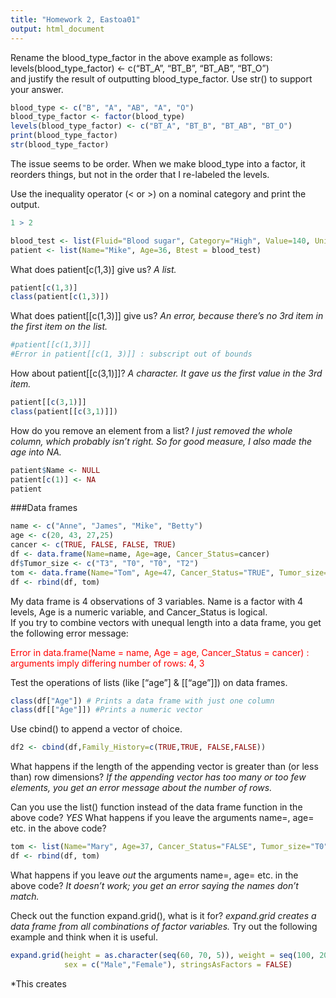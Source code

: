 ```yaml
---
title: "Homework 2, Eastoa01"
output: html_document
---
```


Rename the blood_type_factor in the above example as follows:  
levels(blood_type_factor) <- c("BT_A", "BT_B", "BT_AB", "BT_O")  
and justify the result of outputting blood_type_factor. Use str() to support your answer.

```r
blood_type <- c("B", "A", "AB", "A", "O")
blood_type_factor <- factor(blood_type)
levels(blood_type_factor) <- c("BT_A", "BT_B", "BT_AB", "BT_O")
print(blood_type_factor)
str(blood_type_factor)
```
The issue seems to be order. When we make blood_type into a factor, it reorders things, but not in the order that I re-labeled the levels.

Use the inequality operator (< or >) on a nominal category and print the output.
```r
1 > 2
```

```r
blood_test <- list(Fluid="Blood sugar", Category="High", Value=140, Units="mg/dL")
patient <- list(Name="Mike", Age=36, Btest = blood_test)
```

What does patient[c(1,3)] give us? *A list.*
```r
patient[c(1,3)]
class(patient[c(1,3)])
```

What does patient[[c(1,3)]] give us? *An error, because there's no 3rd item in the first item on the list.*

```r
#patient[[c(1,3)]]
#Error in patient[[c(1, 3)]] : subscript out of bounds
```

How about patient[[c(3,1)]]? *A character. It gave us the first value in the 3rd item.*
```r
patient[[c(3,1)]]
class(patient[[c(3,1)]])
```

How do you remove an element from a list? *I just removed the whole column, which probably isn't right. So for good measure, I also made the age into NA.*
```r
patient$Name <- NULL
patient[c(1)] <- NA
patient
```

###Data frames
```r
name <- c("Anne", "James", "Mike", "Betty")
age <- c(20, 43, 27,25)
cancer <- c(TRUE, FALSE, FALSE, TRUE)
df <- data.frame(Name=name, Age=age, Cancer_Status=cancer)
df$Tumor_size <- c("T3", "T0", "T0", "T2")
tom <- data.frame(Name="Tom", Age=47, Cancer_Status="TRUE", Tumor_size="T2")
df <- rbind(df, tom)
```
My data frame is 4 observations of 3 variables.  Name is a factor with 4 levels, Age is a numeric variable, and Cancer_Status is logical.  
If you try to combine vectors with unequal length into a data frame, you get the following error message:

<span style="color:red">Error in data.frame(Name = name, Age = age, Cancer_Status = cancer) : arguments imply differing number of rows: 4, 3</span>

Test the operations of lists (like ["age"] & [["age"]]) on data frames.
```r
class(df["Age"]) # Prints a data frame with just one column
class(df[["Age"]]) #Prints a numeric vector
```
Use cbind() to append a vector of choice.  
```r
df2 <- cbind(df,Family_History=c(TRUE,TRUE, FALSE,FALSE))
```
What happens if the length of the appending vector is greater than (or less than) row dimensions? *If the appending vector has too many or too few elements, you get an error message about the number of rows.*

Can you use the list() function instead of the data frame function in the above code? *YES*
What happens if you leave the arguments name=, age= etc. in the above code?
```r
tom <- list(Name="Mary", Age=37, Cancer_Status="FALSE", Tumor_size="T0")
df <- rbind(df, tom)

```

What happens if you leave *out* the arguments name=, age= etc. in the above code? *It doesn't work; you get an error saying the names don't match.*

Check out the function expand.grid(), what is it for? *expand.grid creates a data frame from all combinations of factor variables.*
Try out the following example and think when it is useful.
```r
expand.grid(height = as.character(seq(60, 70, 5)), weight = seq(100, 200, 50),
            sex = c("Male","Female"), stringsAsFactors = FALSE)
```
*This creates
